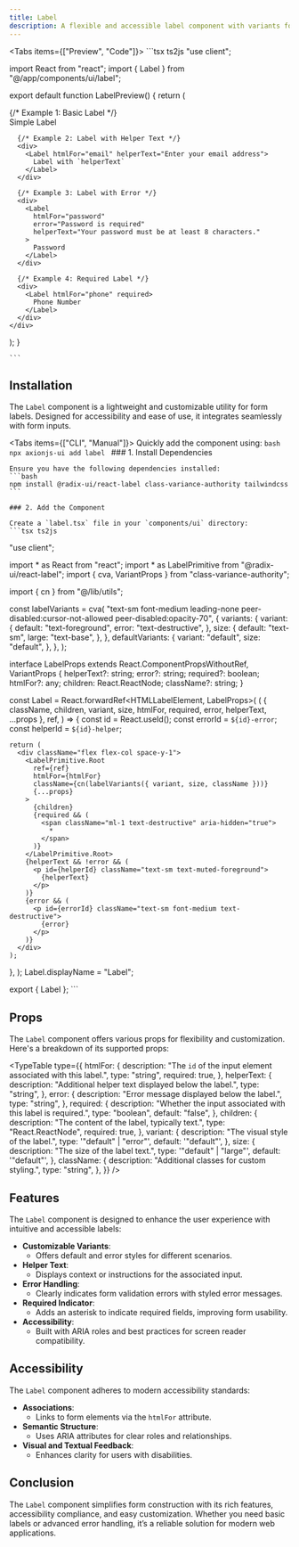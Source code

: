 ```yaml
---
title: Label
description: A flexible and accessible label component with variants for errors, helper text, and required indicators.
---
```



<Tabs items={["Preview", "Code"]}>
  <Tab value="Preview" className="m-auto h-auto pb-6 content-center">
    <LabelPreview />
  </Tab>
  <Tab value="Code" className="w-auto h-auto">
    ```tsx ts2js
    "use client";

import React from "react";
import { Label } from "@/app/components/ui/label";

export default function LabelPreview() {
  return (
    <div className="space-y-6">
      {/* Example 1: Basic Label */}
      <div>
        <Label htmlFor="username">Simple Label</Label>
      </div>

      {/* Example 2: Label with Helper Text */}
      <div>
        <Label htmlFor="email" helperText="Enter your email address">
          Label with `helperText`
        </Label>
      </div>

      {/* Example 3: Label with Error */}
      <div>
        <Label
          htmlFor="password"
          error="Password is required"
          helperText="Your password must be at least 8 characters."
        >
          Password
        </Label>
      </div>

      {/* Example 4: Required Label */}
      <div>
        <Label htmlFor="phone" required>
          Phone Number
        </Label>
      </div>
    </div>
  );
}

    ```
  </Tab>
</Tabs>

## Installation

The `Label` component is a lightweight and customizable utility for form labels. Designed for accessibility and ease of use, it integrates seamlessly with form inputs.

<Tabs items={["CLI", "Manual"]}>
  <Tab value="CLI">
    Quickly add the component using:
    ```bash
    npx axionjs-ui add label
    ```
  </Tab>
  <Tab value="Manual">
    ### 1. Install Dependencies

    Ensure you have the following dependencies installed:
    ```bash
    npm install @radix-ui/react-label class-variance-authority tailwindcss
    ```

    ### 2. Add the Component

    Create a `label.tsx` file in your `components/ui` directory:
    ```tsx ts2js
"use client";

import * as React from "react";
import * as LabelPrimitive from "@radix-ui/react-label";
import { cva, VariantProps } from "class-variance-authority";

import { cn } from "@/lib/utils";

const labelVariants = cva(
  "text-sm font-medium leading-none peer-disabled:cursor-not-allowed peer-disabled:opacity-70",
  {
    variants: {
      variant: {
        default: "text-foreground",
        error: "text-destructive",
      },
      size: {
        default: "text-sm",
        large: "text-base",
      },
    },
    defaultVariants: {
      variant: "default",
      size: "default",
    },
  },
);

interface LabelProps
  extends React.ComponentPropsWithoutRef<typeof LabelPrimitive.Root>,
    VariantProps<typeof labelVariants> {
  helperText?: string;
  error?: string;
  required?: boolean;
  htmlFor?: any;
  children: React.ReactNode;
  className?: string;
}

const Label = React.forwardRef<HTMLLabelElement, LabelProps>(
  (
    {
      className,
      children,
      variant,
      size,
      htmlFor,
      required,
      error,
      helperText,
      ...props
    },
    ref,
  ) => {
    const id = React.useId();
    const errorId = `${id}-error`;
    const helperId = `${id}-helper`;

    return (
      <div className="flex flex-col space-y-1">
        <LabelPrimitive.Root
          ref={ref}
          htmlFor={htmlFor}
          className={cn(labelVariants({ variant, size, className }))}
          {...props}
        >
          {children}
          {required && (
            <span className="ml-1 text-destructive" aria-hidden="true">
              *
            </span>
          )}
        </LabelPrimitive.Root>
        {helperText && !error && (
          <p id={helperId} className="text-sm text-muted-foreground">
            {helperText}
          </p>
        )}
        {error && (
          <p id={errorId} className="text-sm font-medium text-destructive">
            {error}
          </p>
        )}
      </div>
    );
  },
);
Label.displayName = "Label";

export { Label };
    ```

   
  </Tab>
</Tabs>

## Props

The `Label` component offers various props for flexibility and customization. Here's a breakdown of its supported props:

<TypeTable
  type={{
    htmlFor: {
      description: "The `id` of the input element associated with this label.",
      type: "string",
      required: true,
    },
    helperText: {
      description: "Additional helper text displayed below the label.",
      type: "string",
    },
    error: {
      description: "Error message displayed below the label.",
      type: "string",
    },
    required: {
      description: "Whether the input associated with this label is required.",
      type: "boolean",
      default: "false",
    },
    children: {
      description: "The content of the label, typically text.",
      type: "React.ReactNode",
      required: true,
    },
    variant: {
      description: "The visual style of the label.",
      type: '"default" | "error"',
      default: '"default"',
    },
    size: {
      description: "The size of the label text.",
      type: '"default" | "large"',
      default: '"default"',
    },
    className: {
      description: "Additional classes for custom styling.",
      type: "string",
    },
  }}
/>

## Features

The `Label` component is designed to enhance the user experience with intuitive and accessible labels:

- **Customizable Variants**:
  - Offers default and error styles for different scenarios.
- **Helper Text**:
  - Displays context or instructions for the associated input.
- **Error Handling**:
  - Clearly indicates form validation errors with styled error messages.
- **Required Indicator**:
  - Adds an asterisk to indicate required fields, improving form usability.
- **Accessibility**:
  - Built with ARIA roles and best practices for screen reader compatibility.


## Accessibility

The `Label` component adheres to modern accessibility standards:

- **Associations**:
  - Links to form elements via the `htmlFor` attribute.
- **Semantic Structure**:
  - Uses ARIA attributes for clear roles and relationships.
- **Visual and Textual Feedback**:
  - Enhances clarity for users with disabilities.

## Conclusion

The `Label` component simplifies form construction with its rich features, accessibility compliance, and easy customization. Whether you need basic labels or advanced error handling, it’s a reliable solution for modern web applications.

